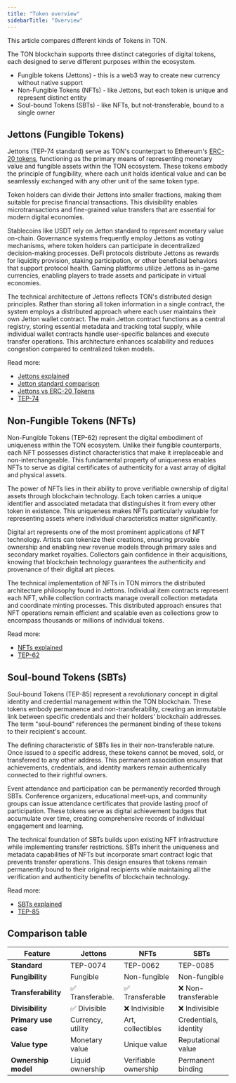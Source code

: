 ```yaml
---
title: "Token overview"
sidebarTitle: "Overview"
---
```


This article compares different kinds of Tokens in TON.

The TON blockchain supports three distinct categories of digital tokens, each designed to serve different purposes within the ecosystem. 

- Fungible tokens (Jettons) - this is a web3 way to create new currency without native support
- Non-Fungible Tokens (NFTs) - like Jettons, but each token is unique and represent distinct entity
- Soul-bound Tokens (SBTs) - like NFTs, but not-transferable, bound to a single owner

## Jettons (Fungible Tokens)

Jettons (TEP-74 standard) serve as TON's counterpart to Ethereum's [ERC-20 tokens](https://eips.ethereum.org/EIPS/eip-20), functioning as the primary means of representing monetary value and fungible assets within the TON ecosystem. These tokens embody the principle of fungibility, where each unit holds identical value and can be seamlessly exchanged with any other unit of the same token type.

Token holders can divide their Jettons into smaller fractions, making them suitable for precise financial transactions. This divisibility enables microtransactions and fine-grained value transfers that are essential for modern digital economies.

Stablecoins like USDT rely on Jetton standard to represent monetary value on-chain. Governance systems frequently employ Jettons as voting mechanisms, where token holders can participate in decentralized decision-making processes. DeFi protocols distribute Jettons as rewards for liquidity provision, staking participation, or other beneficial behaviors that support protocol health. Gaming platforms utilize Jettons as in-game currencies, enabling players to trade assets and participate in virtual economies.

The technical architecture of Jettons reflects TON's distributed design principles. Rather than storing all token information in a single contract, the system employs a distributed approach where each user maintains their own Jetton wallet contract. The main Jetton contract functions as a central registry, storing essential metadata and tracking total supply, while individual wallet contracts handle user-specific balances and execute transfer operations. This architecture enhances scalability and reduces congestion compared to centralized token models.

Read more:

- [Jettons explained](/standard/tokens/jettons/overview)
- [Jetton standard comparison](/standard/tokens/jettons/comparison)
- [Jettons vs ERC-20 Tokens](/guidebook/tokens)
- [TEP-74](https://github.com/ton-blockchain/TEPs/blob/0d7989fba6f2d9cb08811bf47263a9b314dc5296/text/0074-jettons-standard.md)

## Non-Fungible Tokens (NFTs)

Non-Fungible Tokens (TEP-62) represent the digital embodiment of uniqueness within the TON ecosystem. Unlike their fungible counterparts, each NFT possesses distinct characteristics that make it irreplaceable and non-interchangeable. This fundamental property of uniqueness enables NFTs to serve as digital certificates of authenticity for a vast array of digital and physical assets.

The power of NFTs lies in their ability to prove verifiable ownership of digital assets through blockchain technology. Each token carries a unique identifier and associated metadata that distinguishes it from every other token in existence. This uniqueness makes NFTs particularly valuable for representing assets where individual characteristics matter significantly.

Digital art represents one of the most prominent applications of NFT technology. Artists can tokenize their creations, ensuring provable ownership and enabling new revenue models through primary sales and secondary market royalties. Collectors gain confidence in their acquisitions, knowing that blockchain technology guarantees the authenticity and provenance of their digital art pieces.

The technical implementation of NFTs in TON mirrors the distributed architecture philosophy found in Jettons. Individual item contracts represent each NFT, while collection contracts manage overall collection metadata and coordinate minting processes. This distributed approach ensures that NFT operations remain efficient and scalable even as collections grow to encompass thousands or millions of individual tokens.

Read more:

- [NFTs explained](/standard/tokens/nft)
- [TEP-62](https://github.com/ton-blockchain/TEPs/blob/0d7989fba6f2d9cb08811bf47263a9b314dc5296/text/0062-nft-standard.md)

## Soul-bound Tokens (SBTs)

Soul-bound Tokens (TEP-85) represent a revolutionary concept in digital identity and credential management within the TON blockchain. These tokens embody permanence and non-transferability, creating an immutable link between specific credentials and their holders' blockchain addresses. The term "soul-bound" references the permanent binding of these tokens to their recipient's account.

The defining characteristic of SBTs lies in their non-transferable nature. Once issued to a specific address, these tokens cannot be moved, sold, or transferred to any other address. This permanent association ensures that achievements, credentials, and identity markers remain authentically connected to their rightful owners.

Event attendance and participation can be permanently recorded through SBTs. Conference organizers, educational meet-ups, and community groups can issue attendance certificates that provide lasting proof of participation. These tokens serve as digital achievement badges that accumulate over time, creating comprehensive records of individual engagement and learning.

The technical foundation of SBTs builds upon existing NFT infrastructure while implementing transfer restrictions. SBTs inherit the uniqueness and metadata capabilities of NFTs but incorporate smart contract logic that prevents transfer operations. This design ensures that tokens remain permanently bound to their original recipients while maintaining all the verification and authenticity benefits of blockchain technology.

Read more:

- [SBTs explained](/standard/tokens/sbt)
- [TEP-85](https://github.com/ton-blockchain/TEPs/blob/0d7989fba6f2d9cb08811bf47263a9b314dc5296/text/0085-sbt-standard.md)

## Comparison table

| Feature              | Jettons           | NFTs                 | SBTs                  |
|----------------------|-------------------|----------------------|-----------------------|
| **Standard**         | TEP-0074          | TEP-0062             | TEP-0085              |
| **Fungibility**      | Fungible          | Non-fungible         | Non-fungible          |
| **Transferability**  | ✅ Transferable.   | ✅ Transferable      | ❌ Non-transferable   |
| **Divisibility**     | ✅ Divisible       | ❌ Indivisible       | ❌ Indivisible        |
| **Primary use case** | Currency, utility | Art, collectibles    | Credentials, identity |
| **Value type**       | Monetary value    | Unique value         | Reputational value    |
| **Ownership model**  | Liquid ownership  | Verifiable ownership  | Permanent binding     |

